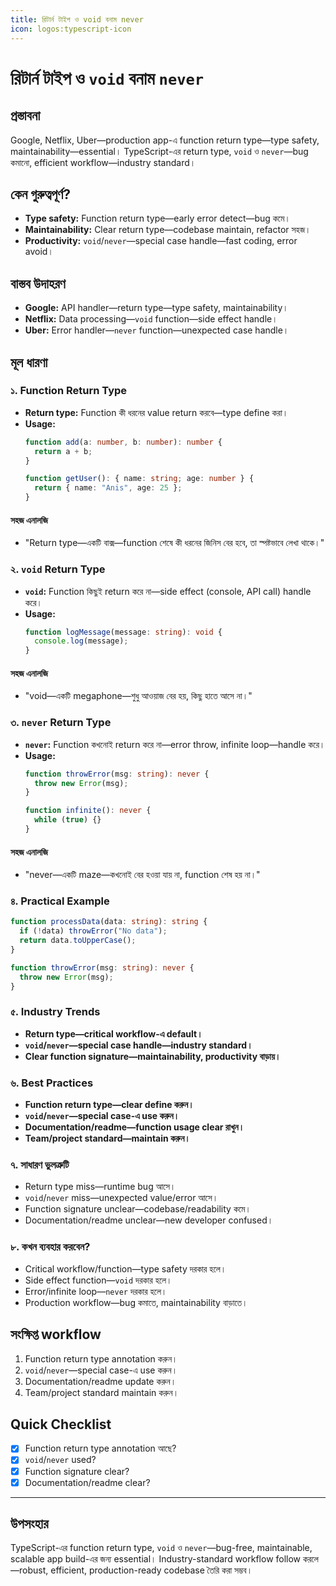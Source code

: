 ```yaml
---
title: রিটার্ন টাইপ ও void বনাম never
icon: logos:typescript-icon
---
```


# রিটার্ন টাইপ ও `void` বনাম `never`

## প্রস্তাবনা

Google, Netflix, Uber—production app-এ function return type—type safety, maintainability—essential। TypeScript-এর return type, `void` ও `never`—bug কমানো, efficient workflow—industry standard।

## কেন গুরুত্বপূর্ণ?

- **Type safety:** Function return type—early error detect—bug কমে।
- **Maintainability:** Clear return type—codebase maintain, refactor সহজ।
- **Productivity:** `void`/`never`—special case handle—fast coding, error avoid।

## বাস্তব উদাহরণ

- **Google:** API handler—return type—type safety, maintainability।
- **Netflix:** Data processing—`void` function—side effect handle।
- **Uber:** Error handler—`never` function—unexpected case handle।

## মূল ধারণা

### ১. Function Return Type

- **Return type:** Function কী ধরনের value return করবে—type define করা।
- **Usage:**
  ```typescript
  function add(a: number, b: number): number {
    return a + b;
  }

  function getUser(): { name: string; age: number } {
    return { name: "Anis", age: 25 };
  }
  ```

#### সহজ এনালজি

- "Return type—একটি বাক্স—function শেষে কী ধরনের জিনিস বের হবে, তা স্পষ্টভাবে লেখা থাকে।"

### ২. `void` Return Type

- **`void`:** Function কিছুই return করে না—side effect (console, API call) handle করে।
- **Usage:**
  ```typescript
  function logMessage(message: string): void {
    console.log(message);
  }
  ```

#### সহজ এনালজি

- "void—একটি megaphone—শুধু আওয়াজ বের হয়, কিছু হাতে আসে না।"

### ৩. `never` Return Type

- **`never`:** Function কখনোই return করে না—error throw, infinite loop—handle করে।
- **Usage:**
  ```typescript
  function throwError(msg: string): never {
    throw new Error(msg);
  }

  function infinite(): never {
    while (true) {}
  }
  ```

#### সহজ এনালজি

- "never—একটি maze—কখনোই বের হওয়া যায় না, function শেষ হয় না।"

### ৪. Practical Example

```typescript
function processData(data: string): string {
  if (!data) throwError("No data");
  return data.toUpperCase();
}

function throwError(msg: string): never {
  throw new Error(msg);
}
```

### ৫. Industry Trends

- **Return type—critical workflow-এ default।**
- **`void`/`never`—special case handle—industry standard।**
- **Clear function signature—maintainability, productivity বাড়ায়।**

### ৬. Best Practices

- **Function return type—clear define করুন।**
- **`void`/`never`—special case-এ use করুন।**
- **Documentation/readme—function usage clear রাখুন।**
- **Team/project standard—maintain করুন।**

### ৭. সাধারণ ভুলত্রুটি

- Return type miss—runtime bug আসে।
- `void`/`never` miss—unexpected value/error আসে।
- Function signature unclear—codebase/readability কমে।
- Documentation/readme unclear—new developer confused।

### ৮. কখন ব্যবহার করবেন?

- Critical workflow/function—type safety দরকার হলে।
- Side effect function—`void` দরকার হলে।
- Error/infinite loop—`never` দরকার হলে।
- Production workflow—bug কমাতে, maintainability বাড়াতে।

## সংক্ষিপ্ত workflow

1. Function return type annotation করুন।
2. `void`/`never`—special case-এ use করুন।
3. Documentation/readme update করুন।
4. Team/project standard maintain করুন।

## Quick Checklist

- [x] Function return type annotation আছে?
- [x] `void`/`never` used?
- [x] Function signature clear?
- [x] Documentation/readme clear?

---

## উপসংহার

TypeScript-এর function return type, `void` ও `never`—bug-free, maintainable, scalable app build-এর জন্য essential। Industry-standard workflow follow করলে—robust, efficient, production-ready codebase তৈরি করা সম্ভব।

